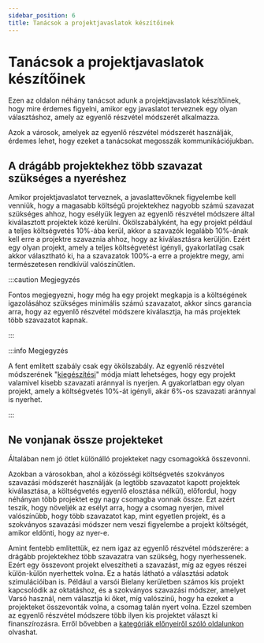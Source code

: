 ```yaml
---
sidebar_position: 6
title: Tanácsok a projektjavaslatok készítőinek
---
```



# Tanácsok a projektjavaslatok készítőinek

Ezen az oldalon néhány tanácsot adunk a projektjavaslatok készítőinek, hogy mire érdemes figyelni, amikor egy javaslatot terveznek egy olyan választáshoz, amely az egyenlő részvétel módszerét alkalmazza.

Azok a városok, amelyek az egyenlő részvétel módszerét használják, érdemes lehet, hogy ezeket a tanácsokat megosszák kommunikációjukban.

## A drágább projektekhez több szavazat szükséges a nyeréshez

Amikor projektjavaslatot terveznek, a javaslattevőknek figyelembe kell venniük, hogy a magasabb költségű projektekhez nagyobb számú szavazat szükséges ahhoz, hogy esélyük legyen az egyenlő részvétel módszere által kiválasztott projektek közé kerülni. Ökölszabályként, ha egy projekt például a teljes költségvetés 10%-ába kerül, akkor a szavazók legalább 10%-ának kell erre a projektre szavaznia ahhoz, hogy az kiválasztásra kerüljön. Ezért egy olyan projekt, amely a teljes költségvetést igényli, gyakorlatilag csak akkor választható ki, ha a szavazatok 100%-a erre a projektre megy, ami természetesen rendkívül valószínűtlen.

:::caution Megjegyzés

Fontos megjegyezni, hogy még ha egy projekt megkapja is a költségének igazolásához szükséges minimális számú szavazatot, akkor sincs garancia arra, hogy az egyenlő részvétel módszere kiválasztja, ha más projektek több szavazatot kapnak.

:::

:::info Megjegyzés

A fent említett szabály csak egy ökölszabály.
Az egyenlő részvétel módszerének "[kiegészítési](completion)" módja miatt lehetséges, hogy egy projekt valamivel kisebb szavazati aránnyal is nyerjen. A gyakorlatban egy olyan projekt, amely a költségvetés 10%-át igényli, akár 6%-os szavazati aránnyal is nyerhet.

:::

<Datawrapper src="//datawrapper.dwcdn.net/hLJaU/1/" />

## Ne vonjanak össze projekteket

Általában nem jó ötlet különálló projekteket nagy csomagokká összevonni.

Azokban a városokban, ahol a közösségi költségvetés szokványos szavazási módszerét használják (a legtöbb szavazatot kapott projektek kiválasztása, a költségvetés egyenlő elosztása nélkül), előfordul, hogy néhányan több projektet egy nagy csomagba vonnak össze. Ezt azért teszik, hogy növeljék az esélyt arra, hogy a csomag nyerjen, mivel valószínűbb, hogy több szavazatot kap, mint egyetlen projekt, és a szokványos szavazási módszer nem veszi figyelembe a projekt költségét, amikor eldönti, hogy az nyer-e.

Amint fentebb említettük, ez nem igaz az egyenlő részvétel módszerére: a drágább projektekhez több szavazatra van szükség, hogy nyerhessenek. Ezért egy összevont projekt elveszítheti a szavazást, míg az egyes részei külön-külön nyerhettek volna. Ez a hatás látható a választási adatok szimulációiban is. Például a varsói Bielany kerületben számos kis projekt kapcsolódik az oktatáshoz, és a szokványos szavazási módszer, amelyet Varsó használ, nem választja ki őket, míg valószínű, hogy ha ezeket a projekteket összevonták volna, a csomag talán nyert volna. Ezzel szemben az egyenlő részvétel módszere több ilyen kis projektet választ ki finanszírozásra. Erről bővebben a [kategóriák előnyeiről szóló oldalunkon](../benefits/categories) olvashat.

